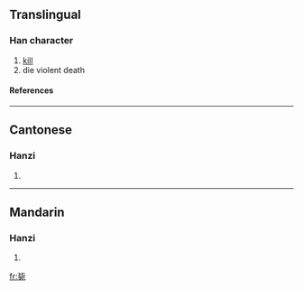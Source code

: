 {{see|斃}}

==Translingual==
===Han character===
{{Han char|rn=81|rad=比|as=06|sn=10|four=|canj=心心一弓心 (PPMNP)}}
# [[kill]]
# die violent death
====References====
{{Han ref|kx=0591.101|hdz=21418.050|uh=6BD9|ud=27609}}

----
==Cantonese==
===Hanzi===
{{yue-hanzi|jyut=|y=bai6}}
# {{defn|Cantonese}}

----
==Mandarin==
===Hanzi===
{{cmn-hanzi|tra=斃|pin=[[bì]] ([[bi4]])|wg=pi<sup>4</sup>}}
# {{defn|Mandarin}}

[[fr:毙]]
